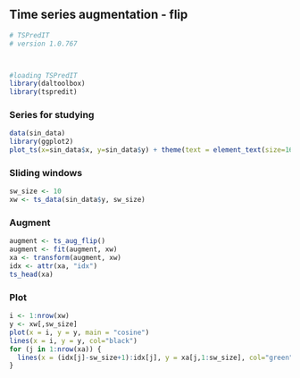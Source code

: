 ## Time series augmentation - flip

```r
# TSPredIT
# version 1.0.767



#loading TSPredIT
library(daltoolbox) 
library(tspredit) 
```

### Series for studying

```r
data(sin_data)
library(ggplot2)
plot_ts(x=sin_data$x, y=sin_data$y) + theme(text = element_text(size=16))
```

### Sliding windows

```r
sw_size <- 10
xw <- ts_data(sin_data$y, sw_size)
```

### Augment

```r
augment <- ts_aug_flip()
augment <- fit(augment, xw)
xa <- transform(augment, xw)
idx <- attr(xa, "idx")
ts_head(xa)
```

### Plot

```r
i <- 1:nrow(xw)
y <- xw[,sw_size]
plot(x = i, y = y, main = "cosine")
lines(x = i, y = y, col="black")
for (j in 1:nrow(xa)) {
  lines(x = (idx[j]-sw_size+1):idx[j], y = xa[j,1:sw_size], col="green")
}
```

